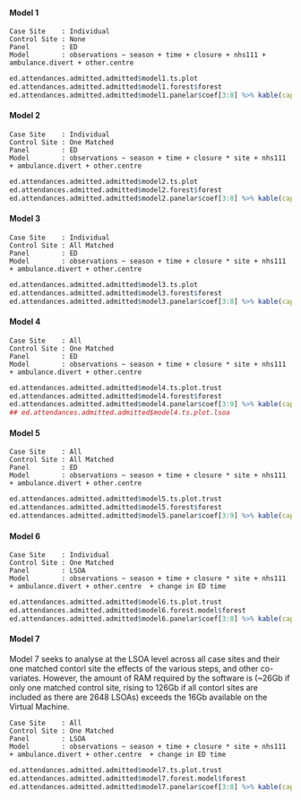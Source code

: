 #### Model 1
`Case Site    : Individual`\
`Control Site : None`\
`Panel        : ED`\
`Model        : observations ~ season + time + closure + nhs111 + ambulance.divert + other.centre `\

```r
ed.attendances.admitted.admitted$model1.ts.plot
ed.attendances.admitted.admitted$model1.forest$forest
ed.attendances.admitted.admitted$model1.panelar$coef[3:8] %>% kable(caption = ed.attendances.admitted.admitted$model1.panelar$caption)
```

#### Model 2

`Case Site    : Individual`\
`Control Site : One Matched`\
`Panel        : ED`\
`Model        : observations ~ season + time + closure * site + nhs111 + ambulance.divert + other.centre `\

```r
ed.attendances.admitted.admitted$model2.ts.plot
ed.attendances.admitted.admitted$model2.forest$forest
ed.attendances.admitted.admitted$model2.panelar$coef[3:8] %>% kable(caption = ed.attendances.admitted.admitted$model2.panelar$caption)
```

#### Model 3

`Case Site    : Individual`\
`Control Site : All Matched`\
`Panel        : ED`\
`Model        : observations ~ season + time + closure * site + nhs111 + ambulance.divert + other.centre `\

```r
ed.attendances.admitted.admitted$model3.ts.plot
ed.attendances.admitted.admitted$model3.forest$forest
ed.attendances.admitted.admitted$model3.panelar$coef[3:8] %>% kable(caption = ed.attendances.admitted.admitted$model3.panelar$caption)
```

#### Model 4

`Case Site    : All`\
`Control Site : One Matched`\
`Panel        : ED`\
`Model        : observations ~ season + time + closure * site + nhs111 + ambulance.divert + other.centre `\

```r
ed.attendances.admitted.admitted$model4.ts.plot.trust
ed.attendances.admitted.admitted$model4.forest$forest
ed.attendances.admitted.admitted$model4.panelar$coef[3:9] %>% kable(caption = ed.attendances.admitted.admitted$model4.panelar$caption)
## ed.attendances.admitted.admitted$model4.ts.plot.lsoa
```

#### Model 5

`Case Site    : All`\
`Control Site : All Matched`\
`Panel        : ED`\
`Model        : observations ~ season + time + closure * site + nhs111 + ambulance.divert + other.centre `\


```r
ed.attendances.admitted.admitted$model5.ts.plot.trust
ed.attendances.admitted.admitted$model5.forest$forest
ed.attendances.admitted.admitted$model5.panelar$coef[3:9] %>% kable(caption = ed.attendances.admitted.admitted$model5.panelar$caption)
```

#### Model 6

`Case Site    : Individual`\
`Control Site : One Matched`\
`Panel        : LSOA`\
`Model        : observations ~ season + time + closure * site + nhs111 + ambulance.divert + other.centre  + change in ED time`\

```r
ed.attendances.admitted.admitted$model6.ts.plot.trust
ed.attendances.admitted.admitted$model6.forest.model$forest
ed.attendances.admitted.admitted$model6.panelar$coef[3:8] %>% kable(caption = ed.attendances.admitted.admitted$model6.panelar$caption)
```

#### Model 7

Model 7 seeks to analyse at the LSOA level across all case sites and their one matched contorl site the effects of the various steps, and other co-variates.  However, the amount of RAM required by the software is (~26Gb if only one matched control site, rising to 126Gb if all contorl sites are included as there are 2648 LSOAs) exceeds the 16Gb available on the Virtual Machine.

`Case Site    : All`\
`Control Site : One Matched`\
`Panel        : LSOA`\
`Model        : observations ~ season + time + closure * site + nhs111 + ambulance.divert + other.centre  + change in ED time`\

```r
ed.attendances.admitted.admitted$model7.ts.plot.trust
ed.attendances.admitted.admitted$model7.forest.model$forest
ed.attendances.admitted.admitted$model7.panelar$coef[3:8] %>% kable(caption = ed.attendances.admitted.admitted$model7.panelar$caption)
```

